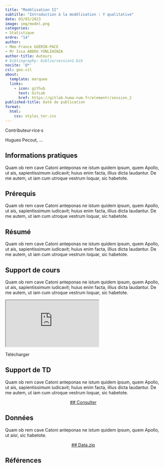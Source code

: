 ```yaml
---
title: "Modélisation II"
subtitle: "Introduction à la modélisation : Y qualitative"
date: 03/03/2023
image: img/model.png
categories: 
- Statistique
ordre: "14" 
author: 
- Mme France GUERIN-PACE
- Mr Issa ABDOU YONLIHINZA
author-title: Auteurs
# bibliography: biblio/session1.bib
nocite: '@*'
csl: geo.csl
about:
  template: marquee
  links:
    - icon: github
      text: GitLab
      href: https://gitlab.huma-num.fr/elementr/session_2
published-title: Date de publication 
format:
  html: 
    css: styles_ter.css
---
```


::: {#contrib}
Contributeur·rice·s

Hugues Pecout, ...
:::

## <i class="bi bi-info-circle"></i> Informations pratiques

Quam ob rem cave Catoni anteponas ne istum quidem ipsum, quem Apollo, ut ais, sapientissimum iudicavit; huius enim facta, illius dicta laudantur. De me autem, ut iam cum utroque vestrum loquar, sic habetote.

## <i class="bi bi-ui-checks-grid"></i> Prérequis

Quam ob rem cave Catoni anteponas ne istum quidem ipsum, quem Apollo, ut ais, sapientissimum iudicavit; huius enim facta, illius dicta laudantur. De me autem, ut iam cum utroque vestrum loquar, sic habetote.

## <i class="bi bi-bookmark"></i> Résumé

Quam ob rem cave Catoni anteponas ne istum quidem ipsum, quem Apollo, ut ais, sapientissimum iudicavit; huius enim facta, illius dicta laudantur. De me autem, ut iam cum utroque vestrum loquar, sic habetote.

## <i class="bi bi-person-video3"></i> Support de cours

Quam ob rem cave Catoni anteponas ne istum quidem ipsum, quem Apollo, ut ais, sapientissimum iudicavit; huius enim facta, illius dicta laudantur. De me autem, ut iam cum utroque vestrum loquar, sic habetote.

<object class="slide" data="support/introR_seance2_diapo.pdf" type="application/pdf">

<iframe class="slide" src="https://meghan.rbind.io/slides/neair/neair.html#/title-slide">

</iframe>

<i class="bi bi-cloud-arrow-down-fill"></i> Télécharger</i>

</object>

## <i class="bi bi-person-video3"></i> Support de TD

Quam ob rem cave Catoni anteponas ne istum quidem ipsum, quem Apollo, ut ais, sapientissimum iudicavit; huius enim facta, illius dicta laudantur. De me autem, ut iam cum utroque vestrum loquar, sic habetote.

<center><a href="" class="btn btn-warning" role="button" aria-disabled="true">\## <i class="bi bi-eye"></i> Consulter</a></center>

## <i class="bi bi-clipboard-data"></i> Données

Quam ob rem cave Catoni anteponas ne istum quidem ipsum, quem Apollo, ut aisr, sic habetote.

<center><a href="" class="btn btn-info" role="button" aria-disabled="true">\## <i class="bi bi-cloud-arrow-down"></i> Data.zip</a></center>

## <i class="bi bi-file-earmark-text"></i> Références
